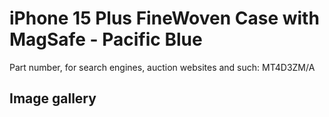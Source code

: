 
# iPhone 15 Plus FineWoven Case with MagSafe - Pacific Blue

Part number, for search engines, auction websites and such: MT4D3ZM/A

## Image gallery

<div style={{ width: '100%', maxWidth: '768px' }}>
<GalleryComponent
    images={[
      {
        original: "/everysource/MT4D3.webp",
        thumbnail: "/everypreview/MT4D3.webp",
      },
      {
        original: "/everysource/MT4D3_AV1.webp",
        thumbnail: "/everypreview/MT4D3_AV1.webp",
      },
      {
        original: "/everysource/MT4D3_AV2.webp",
        thumbnail: "/everypreview/MT4D3_AV2.webp",
      },
      {
        original: "/everysource/MT4D3_AV3.webp",
        thumbnail: "/everypreview/MT4D3_AV3.webp",
      },
      {
        original: "/everysource/MT4D3_AV4.webp",
        thumbnail: "/everypreview/MT4D3_AV4.webp",
      }
    ]}
  />
</div>